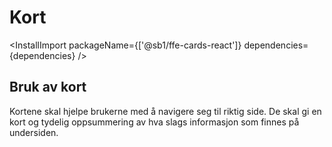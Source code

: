 
<Meta title="Komponenter/Cards/Cards" />

# Kort

<InstallImport
    packageName={['@sb1/ffe-cards-react']}
    dependencies={dependencies}
/>

## Bruk av kort

Kortene skal hjelpe brukerne med å navigere seg til riktig side. De skal gi en kort og tydelig oppsummering av hva slags informasjon som finnes på undersiden.
